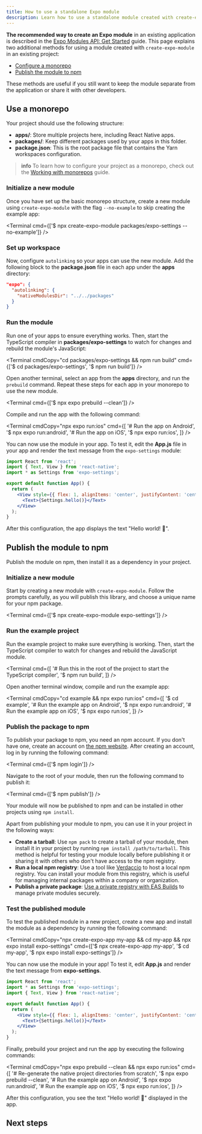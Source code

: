 ```yaml
---
title: How to use a standalone Expo module
description: Learn how to use a standalone module created with create-expo-module in your project by using a monorepo or publishing the package to npm.
---
```




**The recommended way to create an Expo module** in an existing application is described in the [Expo Modules API: Get Started](/modules/get-started/) guide. This page explains two additional methods for using a module created with `create-expo-module` in an existing project:

- [Configure a monorepo](#use-a-monorepo)
- [Publish the module to npm](#publish-the-module-to-npm)

These methods are useful if you still want to keep the module separate from the application or share it with other developers.

## Use a monorepo

Your project should use the following structure:

- **apps/**: Store multiple projects here, including React Native apps.
- **packages/**: Keep different packages used by your apps in this folder.
- **package.json**: This is the root package file that contains the Yarn workspaces configuration.

> **info** To learn how to configure your project as a monorepo, check out the [Working with monorepos](/guides/monorepos/) guide.

<Step label="1">

### Initialize a new module

Once you have set up the basic monorepo structure, create a new module using `create-expo-module` with the flag `--no-example` to skip creating the example app:

<Terminal cmd={['$ npx create-expo-module packages/expo-settings --no-example']} />

</Step>

<Step label="2">

### Set up workspace

Now, configure `autolinking` so your apps can use the new module. Add the following block to the **package.json** file in each app under the **apps** directory:

```json package.json
"expo": {
  "autolinking": {
    "nativeModulesDir": "../../packages"
  }
}
```

</Step>

<Step label="3">

### Run the module

Run one of your apps to ensure everything works. Then, start the TypeScript compiler in **packages/expo-settings** to watch for changes and rebuild the module's JavaScript:

<Terminal
  cmdCopy="cd packages/expo-settings && npm run build"
  cmd={['$ cd packages/expo-settings', '$ npm run build']}
/>

Open another terminal, select an app from the **apps** directory, and run the `prebuild` command. Repeat these steps for each app in your monorepo to use the new module.

<Terminal cmd={['$ npx expo prebuild --clean']} />

Compile and run the app with the following command:

<Terminal
  cmdCopy="npx expo run:ios"
  cmd={[
    '# Run the app on Android',
    '$ npx expo run:android',
    '# Run the app on iOS',
    '$ npx expo run:ios',
  ]}
/>

You can now use the module in your app. To test it, edit the **App.js** file in your app and render the text message from the `expo-settings` module:

```jsx App.js
import React from 'react';
import { Text, View } from 'react-native';
import * as Settings from 'expo-settings';

export default function App() {
  return (
    <View style={{ flex: 1, alignItems: 'center', justifyContent: 'center' }}>
      <Text>{Settings.hello()}</Text>
    </View>
  );
}
```

After this configuration, the app displays the text "Hello world! 👋".

</Step>

## Publish the module to npm

Publish the module on npm, then install it as a dependency in your project.

<Step label="1">

### Initialize a new module

Start by creating a new module with `create-expo-module`. Follow the prompts carefully, as you will publish this library, and choose a unique name for your npm package.

<Terminal cmd={['$ npx create-expo-module expo-settings']} />

</Step>

<Step label="2">

### Run the example project

Run the example project to make sure everything is working. Then, start the TypeScript compiler to watch for changes and rebuild the JavaScript module.

<Terminal
  cmd={[
    '# Run this in the root of the project to start the TypeScript compiler',
    '$ npm run build',
  ]}
/>

Open another terminal window, compile and run the example app:

<Terminal
  cmdCopy="cd example && npx expo run:ios"
  cmd={[
    '$ cd example',
    '# Run the example app on Android',
    '$ npx expo run:android',
    '# Run the example app on iOS',
    '$ npx expo run:ios',
  ]}
/>

</Step>

<Step label="3">

### Publish the package to npm

To publish your package to npm, you need an npm account. If you don't have one, create an account on [the npm website](https://www.npmjs.com/signup). After creating an account, log in by running the following command:

<Terminal cmd={['$ npm login']} />

Navigate to the root of your module, then run the following command to publish it:

<Terminal cmd={['$ npm publish']} />

Your module will now be published to npm and can be installed in other projects using `npm install`.

Apart from publishing your module to npm, you can use it in your project in the following ways:

- **Create a tarball**: Use `npm pack` to create a tarball of your module, then install it in your project by running `npm install /path/to/tarball`. This method is helpful for testing your module locally before publishing it or sharing it with others who don't have access to the npm registry.
- **Run a local npm registry**: Use a tool like [Verdaccio](https://verdaccio.org/) to host a local npm registry. You can install your module from this registry, which is useful for managing internal packages within a company or organization.
- **Publish a private package**: [Use a private registry with EAS Builds](/build-reference/private-npm-packages/) to manage private modules securely.

</Step>

<Step label="4">

### Test the published module

To test the published module in a new project, create a new app and install the module as a dependency by running the following command:

<Terminal
  cmdCopy="npx create-expo-app my-app && cd my-app && npx expo install expo-settings"
  cmd={['$ npx create-expo-app my-app', '$ cd my-app', '$ npx expo install expo-settings']}
/>

You can now use the module in your app! To test it, edit **App.js** and render the text message from **expo-settings**.

```jsx App.js
import React from 'react';
import * as Settings from 'expo-settings';
import { Text, View } from 'react-native';

export default function App() {
  return (
    <View style={{ flex: 1, alignItems: 'center', justifyContent: 'center' }}>
      <Text>{Settings.hello()}</Text>
    </View>
  );
}
```

Finally, prebuild your project and run the app by executing the following commands:

<Terminal
  cmdCopy="npx expo prebuild --clean && npx expo run:ios"
  cmd={[
    '# Re-generate the native project directories from scratch',
    '$ npx expo prebuild --clean',
    '# Run the example app on Android',
    '$ npx expo run:android',
    '# Run the example app on iOS',
    '$ npx expo run:ios',
  ]}
/>

After this configuration, you see the text "Hello world! 👋" displayed in the app.

</Step>

## Next steps

<BoxLink
  title="Wrap third-party native libraries"
  description="Learn how to wrap third-party native libraries in an Expo module."
  href="/modules/third-party-library/"
  Icon={Grid01Icon}
/>

<BoxLink
  title="Tutorial: Creating a native module"
  description="A tutorial on creating a native module that persists settings with Expo Modules API."
  href="/modules/native-module-tutorial/"
  Icon={Grid01Icon}
/>
